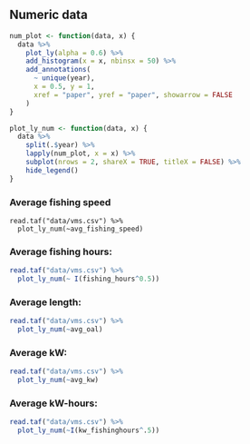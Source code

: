 ## Numeric data

```r
num_plot <- function(data, x) {
  data %>%
    plot_ly(alpha = 0.6) %>%
    add_histogram(x = x, nbinsx = 50) %>%
    add_annotations(
      ~ unique(year),
      x = 0.5, y = 1,
      xref = "paper", yref = "paper", showarrow = FALSE
    )
}

plot_ly_num <- function(data, x) {
  data %>%
    split(.$year) %>%
    lapply(num_plot, x = x) %>%
    subplot(nrows = 2, shareX = TRUE, titleX = FALSE) %>%
    hide_legend()
}
```


### Average fishing speed

```rn
read.taf("data/vms.csv") %>%
  plot_ly_num(~avg_fishing_speed)
```

### Average fishing hours:

```r
read.taf("data/vms.csv") %>%
  plot_ly_num(~ I(fishing_hours^0.5))
```

### Average length:

```r
read.taf("data/vms.csv") %>%
  plot_ly_num(~avg_oal)
```


### Average kW:

```r
read.taf("data/vms.csv") %>%
  plot_ly_num(~avg_kw)
```

### Average kW-hours:

```r
read.taf("data/vms.csv") %>%
  plot_ly_num(~I(kw_fishinghours^.5))
```
